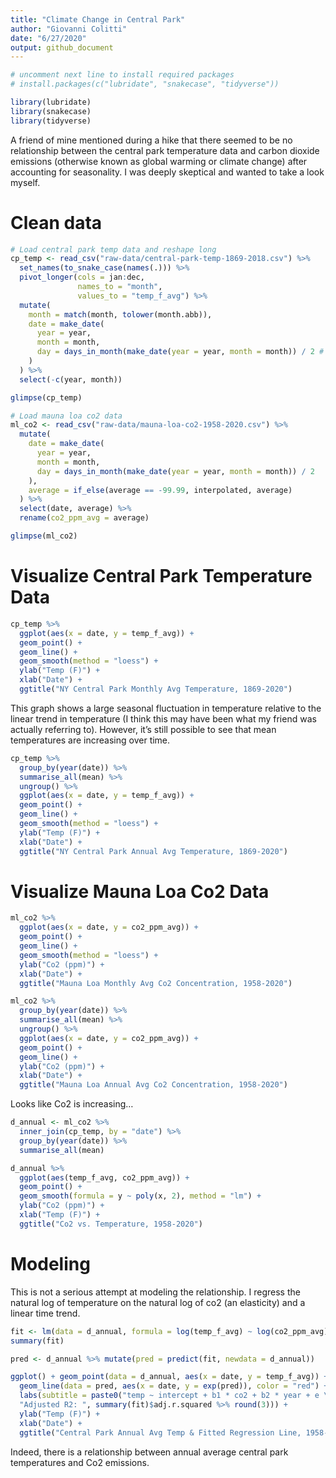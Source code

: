 ```yaml
---
title: "Climate Change in Central Park"
author: "Giovanni Colitti"
date: "6/27/2020"
output: github_document
---
```


```r
# uncomment next line to install required packages
# install.packages(c("lubridate", "snakecase", "tidyverse"))

library(lubridate)
library(snakecase)
library(tidyverse)
```

A friend of mine mentioned during a hike that there seemed to be no relationship between the 
central park temperature data and carbon dioxide emissions (otherwise known as global warming or 
climate change) after accounting for seasonality. I was deeply skeptical and wanted to take a look
myself.

# Clean data
```r
# Load central park temp data and reshape long
cp_temp <- read_csv("raw-data/central-park-temp-1869-2018.csv") %>%
  set_names(to_snake_case(names(.))) %>%
  pivot_longer(cols = jan:dec,
               names_to = "month",
               values_to = "temp_f_avg") %>% 
  mutate(
    month = match(month, tolower(month.abb)),
    date = make_date(
      year = year,
      month = month,
      day = days_in_month(make_date(year = year, month = month)) / 2 # get average day for each month
    )
  ) %>%
  select(-c(year, month))

glimpse(cp_temp)

# Load mauna loa co2 data
ml_co2 <- read_csv("raw-data/mauna-loa-co2-1958-2020.csv") %>%
  mutate(
    date = make_date(
      year = year,
      month = month,
      day = days_in_month(make_date(year = year, month = month)) / 2
    ),
    average = if_else(average == -99.99, interpolated, average)
  ) %>%
  select(date, average) %>%
  rename(co2_ppm_avg = average) 

glimpse(ml_co2)

```

# Visualize Central Park Temperature Data
```r
cp_temp %>% 
  ggplot(aes(x = date, y = temp_f_avg)) +
  geom_point() +
  geom_line() +
  geom_smooth(method = "loess") +
  ylab("Temp (F)") +
  xlab("Date") +
  ggtitle("NY Central Park Monthly Avg Temperature, 1869-2020")
```

This graph shows a large seasonal fluctuation in temperature relative to the
linear trend in temperature (I think this may have been what my friend was actually referring to). 
However, it's still possible to see that mean temperatures are
increasing over time.

```r
cp_temp %>% 
  group_by(year(date)) %>%
  summarise_all(mean) %>%
  ungroup() %>%
  ggplot(aes(x = date, y = temp_f_avg)) +
  geom_point() +
  geom_line() +
  geom_smooth(method = "loess") +
  ylab("Temp (F)") +
  xlab("Date") +
  ggtitle("NY Central Park Annual Avg Temperature, 1869-2020")

```

# Visualize Mauna Loa Co2 Data

```r
ml_co2 %>% 
  ggplot(aes(x = date, y = co2_ppm_avg)) +
  geom_point() +
  geom_line() +
  geom_smooth(method = "loess") +
  ylab("Co2 (ppm)") +
  xlab("Date") +
  ggtitle("Mauna Loa Monthly Avg Co2 Concentration, 1958-2020")

```

```r
ml_co2 %>% 
  group_by(year(date)) %>%
  summarise_all(mean) %>%
  ungroup() %>%
  ggplot(aes(x = date, y = co2_ppm_avg)) +
  geom_point() +
  geom_line() +
  ylab("Co2 (ppm)") +
  xlab("Date") +
  ggtitle("Mauna Loa Annual Avg Co2 Concentration, 1958-2020")
```

Looks like Co2 is increasing...

```r

d_annual <- ml_co2 %>% 
  inner_join(cp_temp, by = "date") %>% 
  group_by(year(date)) %>% 
  summarise_all(mean)

d_annual %>% 
  ggplot(aes(temp_f_avg, co2_ppm_avg)) +
  geom_point() +
  geom_smooth(formula = y ~ poly(x, 2), method = "lm") +
  ylab("Co2 (ppm)") +
  xlab("Temp (F)") +
  ggtitle("Co2 vs. Temperature, 1958-2020")

```

# Modeling

This is not a serious attempt at modeling the relationship. I regress the natural log of 
temperature on the natural log of co2 (an elasticity) and a linear time trend.

```r

fit <- lm(data = d_annual, formula = log(temp_f_avg) ~ log(co2_ppm_avg) + year(date))
summary(fit)

pred <- d_annual %>% mutate(pred = predict(fit, newdata = d_annual))

ggplot() + geom_point(data = d_annual, aes(x = date, y = temp_f_avg)) + 
  geom_line(data = pred, aes(x = date, y = exp(pred)), color = "red") +
  labs(subtitle = paste0("temp ~ intercept + b1 * co2 + b2 * year + e \n", 
  "Adjusted R2: ", summary(fit)$adj.r.squared %>% round(3))) +
  ylab("Temp (F)") +
  xlab("Date") +
  ggtitle("Central Park Annual Avg Temp & Fitted Regression Line, 1958-2020")
```

Indeed, there is a relationship between annual average central park temperatures and Co2 emissions.
